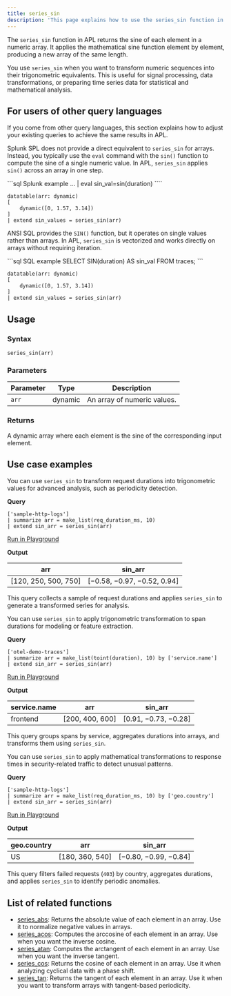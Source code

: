 ```yaml
---
title: series_sin
description: 'This page explains how to use the series_sin function in APL.'
---
```


The `series_sin` function in APL returns the sine of each element in a numeric array. It applies the mathematical sine function element by element, producing a new array of the same length. 

You use `series_sin` when you want to transform numeric sequences into their trigonometric equivalents. This is useful for signal processing, data transformations, or preparing time series data for statistical and mathematical analysis.

## For users of other query languages

If you come from other query languages, this section explains how to adjust your existing queries to achieve the same results in APL.

<AccordionGroup>
<Accordion title="Splunk SPL users">

Splunk SPL does not provide a direct equivalent to `series_sin` for arrays. Instead, you typically use the `eval` command with the `sin()` function to compute the sine of a single numeric value. In APL, `series_sin` applies `sin()` across an array in one step.

<CodeGroup>
```sql Splunk example
... | eval sin_val=sin(duration)
````

```kusto APL equivalent
datatable(arr: dynamic)
[
    dynamic([0, 1.57, 3.14])
]
| extend sin_values = series_sin(arr)
```

</CodeGroup>

</Accordion>
<Accordion title="ANSI SQL users">

ANSI SQL provides the `SIN()` function, but it operates on single values rather than arrays. In APL, `series_sin` is vectorized and works directly on arrays without requiring iteration.

<CodeGroup>
```sql SQL example
SELECT SIN(duration) AS sin_val
FROM traces;
```

```kusto APL equivalent
datatable(arr: dynamic)
[
    dynamic([0, 1.57, 3.14])
]
| extend sin_values = series_sin(arr)
```

</CodeGroup>

</Accordion>
</AccordionGroup>

## Usage

### Syntax

```kusto
series_sin(arr)
```

### Parameters

| Parameter | Type    | Description                 |
| --------- | ------- | --------------------------- |
| `arr`     | dynamic | An array of numeric values. |

### Returns

A dynamic array where each element is the sine of the corresponding input element.

## Use case examples

<Tabs>
<Tab title="Log analysis">

You can use `series_sin` to transform request durations into trigonometric values for advanced analysis, such as periodicity detection.

**Query**

```kusto
['sample-http-logs']
| summarize arr = make_list(req_duration_ms, 10)
| extend sin_arr = series_sin(arr)
```

[Run in Playground](https://play.axiom.co/axiom-play-qf1k/query?initForm=%7B%22apl%22%3A%22%5B'sample-http-logs'%5D%20%7C%20summarize%20arr%20%3D%20make_list(req_duration_ms%2C%2010)%20%7C%20extend%20sin_arr%20%3D%20series_sin(arr)%22%7D)

**Output**

| arr                   | sin_arr                     |
| --------------------- | ---------------------------- |
| [120, 250, 500, 750] | [−0.58, −0.97, −0.52, 0.94] |

This query collects a sample of request durations and applies `series_sin` to generate a transformed series for analysis.

</Tab>
<Tab title="OpenTelemetry traces">

You can use `series_sin` to apply trigonometric transformation to span durations for modeling or feature extraction.

**Query**

```kusto
['otel-demo-traces']
| summarize arr = make_list(toint(duration), 10) by ['service.name']
| extend sin_arr = series_sin(arr)
```

[Run in Playground](https://play.axiom.co/axiom-play-qf1k/query?initForm=%7B%22apl%22%3A%22%5B'otel-demo-traces'%5D%20%7C%20summarize%20arr%20%3D%20make_list(toint(duration)%2C%2010)%20by%20%5B'service.name'%5D%20%7C%20extend%20sin_arr%20%3D%20series_sin(arr)%22%7D)

**Output**

| service.name | arr              | sin_arr              |
| ------------ | ---------------- | --------------------- |
| frontend     | [200, 400, 600] | [0.91, −0.73, −0.28] |

This query groups spans by service, aggregates durations into arrays, and transforms them using `series_sin`.

</Tab>
<Tab title="Security logs">

You can use `series_sin` to apply mathematical transformations to response times in security-related traffic to detect unusual patterns.

**Query**

```kusto
['sample-http-logs']
| summarize arr = make_list(req_duration_ms, 10) by ['geo.country']
| extend sin_arr = series_sin(arr)
```

[Run in Playground](https://play.axiom.co/axiom-play-qf1k/query?initForm=%7B%22apl%22%3A%22%5B'sample-http-logs'%5D%20%7C%20summarize%20arr%20%3D%20make_list(req_duration_ms%2C%2010)%20by%20%5B'geo.country'%5D%20%7C%20extend%20sin_arr%20%3D%20series_sin(arr)%22%7D)

**Output**

| geo.country | arr              | sin_arr               |
| ----------- | ---------------- | ---------------------- |
| US          | [180, 360, 540] | [−0.80, −0.99, −0.84] |

This query filters failed requests (`403`) by country, aggregates durations, and applies `series_sin` to identify periodic anomalies.

</Tab>
</Tabs>

## List of related functions

- [series_abs](/apl/scalar-functions/time-series/series-abs): Returns the absolute value of each element in an array. Use it to normalize negative values in arrays.
- [series_acos](/apl/scalar-functions/time-series/series-acos): Computes the arccosine of each element in an array. Use when you want the inverse cosine.
- [series_atan](/apl/scalar-functions/time-series/series-atan): Computes the arctangent of each element in an array. Use when you want the inverse tangent.
- [series_cos](/apl/scalar-functions/time-series/series-cos): Returns the cosine of each element in an array. Use it when analyzing cyclical data with a phase shift.
- [series_tan](/apl/scalar-functions/time-series/series-tan): Returns the tangent of each element in an array. Use it when you want to transform arrays with tangent-based periodicity.
